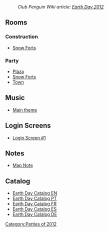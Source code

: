 :''Club Penguin Wiki article: [[clubpenguinwiki:Earth Day 2012|Earth Day 2012]]''

==Rooms==
===Construction===
*[[Media:EarthDay2012ConsForts.swf|Snow Forts]]

===Party===
*[[Media:EarthDay2012Plaza.swf|Plaza]]
*[[Media:EarthDay2012SnowForts.swf|Snow Forts]]
*[[Media:RoomsTown-EarthDay2012.swf|Town]]

==Music==
*[[Media:Music268.swf|Main theme]]

==Login Screens==
*[[Media:EarthDay2012PreStartBillboards.swf|Login Screen #1]]

==Notes==
*[[Media:EarthDay2012Party_map_note.swf|Map Note]]

==Catalog==
*[[Media:EarthDay2012Catalog.swf|Earth Day Catalog EN]]
*[[Media:EarthDayCatalog2012PT.swf|Earth Day Catalog PT]]
*[[Media:EarthDayCatalog2012FR.swf|Earth Day Catalog FR]]
*[[Media:EarthDayCatalog2012ES.swf|Earth Day Catalog ES]]
*[[Media:EarthDayCatalog2012DE.swf|Earth Day Catalog DE]]
{{Parties}}

[[Category:Parties of 2012]]